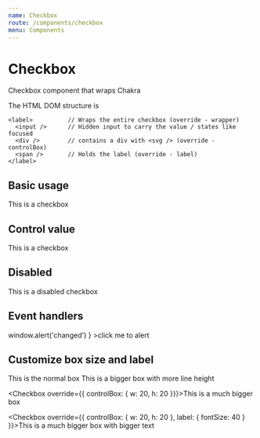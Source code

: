 ```yaml
---
name: Checkbox
route: /components/checkbox
menu: Components
---
```




# Checkbox

Checkbox component that wraps Chakra

The HTML DOM structure is

```
<label>          // Wraps the entire checkbox (override - wrapper)
  <input />      // Hidden input to carry the value / states like focused
  <div />        // contains a div with <svg /> (override - controlBox)
  <span />       // Holds the label (override - label)
</label>
```

## Basic usage

<Playground>
  <Checkbox>This is a checkbox</Checkbox>
</Playground>

## Control value

<Playground>
  <Checkbox isChecked={true}>This is a checkbox</Checkbox>
</Playground>


## Disabled

<Playground>
  <Checkbox isDisabled>This is a disabled checkbox</Checkbox>
</Playground>

## Event handlers
<Playground>
  <Checkbox
    onChange={() => window.alert('changed') }
  >click me to alert</Checkbox>
</Playground>

## Customize box size and label
<Playground>
  <Checkbox>This is the normal box</Checkbox>
  <Checkbox override={{
    wrapper: { lineHeight: 5 },
    controlBox: { w: 10, h: 10 }
  }}>
    This is a bigger box with more line height
  </Checkbox>

  <Checkbox override={{ controlBox: { w: 20, h: 20 }}}>This is a much bigger box</Checkbox>

  <Checkbox override={{
    controlBox: { w: 20, h: 20 },
    label: { fontSize: 40 }
  }}>This is a much bigger box with bigger text</Checkbox>
</Playground>
